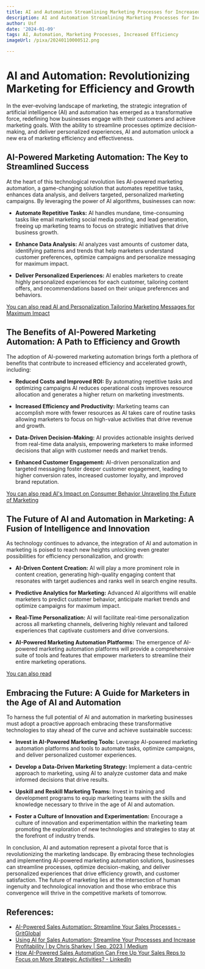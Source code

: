 ```yaml
---
title: AI and Automation Streamlining Marketing Processes for Increased Efficiency
description: AI and Automation Streamlining Marketing Processes for Increased Efficiency
author: Usf
date: '2024-01-09'
tags: AI, Automation, Marketing Processes, Increased Efficiency
imageUrl: /pixa/20240110000512.png

---
```

# AI and Automation: Revolutionizing Marketing  for Efficiency and  Growth

In the ever-evolving landscape  of  marketing, the strategic  integration of artificial  intelligence (AI)  and  automation has emerged as a transformative force, redefining how businesses engage with their customers and achieve marketing goals. With the ability to streamline processes optimize decision-making, and deliver personalized experiences, AI and automation unlock a  new era of marketing efficiency and effectiveness.

## AI-Powered Marketing Automation: The Key  to Streamlined Success

At the heart of this technological revolution lies AI-powered marketing automation, a game-changing solution  that automates repetitive tasks, enhances data analysis, and delivers targeted,  personalized marketing campaigns. By  leveraging the power of AI algorithms, businesses  can now:

- **Automate Repetitive Tasks:** AI handles mundane, time-consuming tasks like email marketing social media posting, and lead generation, freeing up marketing teams  to focus on strategic initiatives that drive business growth.

- **Enhance  Data Analysis:** AI analyzes vast amounts of customer data, identifying patterns and trends that help marketers understand  customer preferences, optimize campaigns and personalize messaging for  maximum impact.

- **Deliver Personalized Experiences:** AI enables marketers to create highly personalized experiences for each customer, tailoring content offers, and recommendations based on  their unique preferences and behaviors.

[You  can  also read AI and Personalization Tailoring Marketing  Messages for Maximum Impact](AI%20and%20Personalization%20Tailoring%20Marketing%20Messages%20for%20Maximum%20Impact)


## The Benefits of AI-Powered Marketing Automation:  A Path to Efficiency and Growth

The adoption  of  AI-powered marketing automation brings forth a plethora of  benefits that  contribute to  increased efficiency and accelerated growth, including:

- **Reduced Costs and  Improved ROI:** By automating repetitive  tasks and optimizing campaigns AI reduces operational costs  improves resource allocation and generates a higher return  on marketing investments.

- **Increased Efficiency and Productivity:** Marketing  teams can accomplish more with fewer resources  as AI takes care of routine tasks allowing marketers to focus on high-value activities that drive revenue and growth.

- **Data-Driven Decision-Making:** AI provides actionable insights derived  from real-time data  analysis, empowering marketers to make informed decisions  that align with customer needs and market trends.

- **Enhanced Customer Engagement:** AI-driven personalization and targeted messaging foster deeper customer engagement,  leading to higher conversion rates, increased customer loyalty, and improved brand reputation.

[You can also read  AI's Impact on Consumer Behavior Unraveling the Future of Marketing](AI%27s%20Impact%20on%20Consumer%20Behavior%20Unraveling%20the%20Future%20of%20Marketing)


## The Future of AI and Automation in Marketing: A Fusion of Intelligence and Innovation

As technology continues to advance, the integration of AI and automation in marketing is poised to reach new heights unlocking even greater possibilities for efficiency personalization, and growth:

- **AI-Driven  Content  Creation:** AI will play a more prominent role in  content creation, generating high-quality  engaging content that resonates with  target audiences and  ranks well in search engine results.

- **Predictive Analytics for Marketing:** Advanced AI algorithms will enable marketers to predict customer behavior, anticipate market trends and optimize campaigns for maximum impact.

- **Real-Time Personalization:** AI will facilitate  real-time personalization  across all marketing channels, delivering highly relevant and tailored  experiences that captivate customers  and drive conversions.

- **AI-Powered Marketing Automation Platforms:** The emergence of AI-powered marketing automation  platforms will provide a comprehensive suite of tools and features that empower marketers to streamline their entire marketing  operations.

[You can also read ]()


## Embracing the Future: A Guide for Marketers in the Age  of AI and Automation

To harness the full  potential of AI and automation in marketing businesses must adopt a proactive approach  embracing these transformative technologies to stay  ahead of the curve and achieve sustainable success:

- **Invest in AI-Powered Marketing Tools:** Leverage AI-powered marketing  automation platforms and tools to automate tasks, optimize campaigns, and deliver personalized  customer  experiences.

- **Develop a Data-Driven Marketing Strategy:**  Implement a data-centric approach to marketing, using  AI to  analyze customer  data and make informed decisions  that drive results.

- **Upskill and Reskill Marketing Teams:** Invest in training and development programs to equip marketing teams with the skills and knowledge necessary to thrive in the age of AI and  automation.

- **Foster a Culture of Innovation and Experimentation:**  Encourage a culture of innovation and experimentation within the marketing team  promoting the exploration of new technologies and strategies to stay at the forefront of industry trends.

In conclusion, AI and automation represent a pivotal force that is revolutionizing the marketing landscape. By  embracing these technologies and implementing AI-powered marketing automation solutions, businesses  can streamline processes, optimize decision-making, and deliver personalized experiences that drive efficiency growth, and  customer  satisfaction. The future of marketing lies at the intersection of  human ingenuity and technological innovation  and those who embrace this convergence will thrive in the competitive markets of tomorrow.

## References:
- [AI-Powered Sales Automation: Streamline Your Sales Processes - GritGlobal](https://gritglobal.io/blog/ai-powered-sales-automation-streamline-your-sales-processes/)
- [Using AI for Sales Automation: Streamline Your Processes and Increase Profitability | by Chris Sharkey | Sep, 2023 | Medium](https://medium.com/@chris-aiadvise/using-ai-for-sales-automation-streamline-your-processes-and-increase-profitability-e37faab58cde)
- [How AI-Powered Sales Automation Can Free Up Your Sales Reps to Focus on More Strategic Activities? - LinkedIn](https://www.linkedin.com/pulse/how-ai-powered-sales-automation-can-free-up-your-reps-aliakbar)
